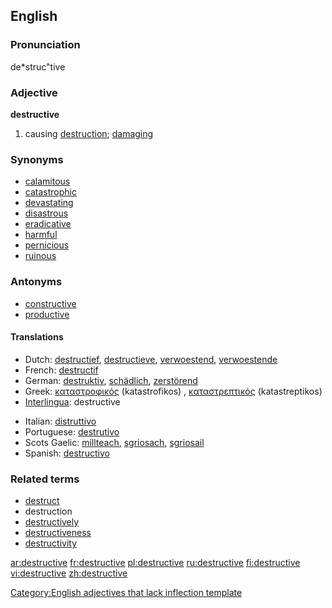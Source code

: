 ==English==

===Pronunciation===
de*struc"tive

===Adjective===
'''destructive'''

# causing [[destruction]]; [[damage|damaging]]

===Synonyms===
* [[calamitous]]
* [[catastrophic]]
* [[devastate|devastating]]
* [[disastrous]]
* [[eradicative]]
* [[harmful]]
* [[pernicious]]
* [[ruinous]]

===Antonyms===
* [[constructive]]
* [[productive]]

====Translations====
{{top}}
*Dutch: [[destructief]], [[destructieve]], [[verwoestend]], [[verwoestende]]
*French: [[destructif]]
*German: [[destruktiv]], [[schädlich]], [[zerstörend]]
*Greek: [[καταστροφικός]] (katastrofikos) {{m}}, [[καταστρεπτικός]] (katastreptikos) {{m}}
*[[Interlingua]]: destructive
{{mid}}
*Italian: [[distruttivo]]
*Portuguese: [[destrutivo]]
*Scots Gaelic: [[millteach]], [[sgriosach]], [[sgriosail]]
*Spanish: [[destructivo]]
{{bottom}}

===Related terms===
* [[destruct]]
* destruction
* [[destructively]]
* [[destructiveness]]
* [[destructivity]]

[[Category:English adjectives that lack inflection template]]

[[ar:destructive]]
[[fr:destructive]]
[[pl:destructive]]
[[ru:destructive]]
[[fi:destructive]]
[[vi:destructive]]
[[zh:destructive]]